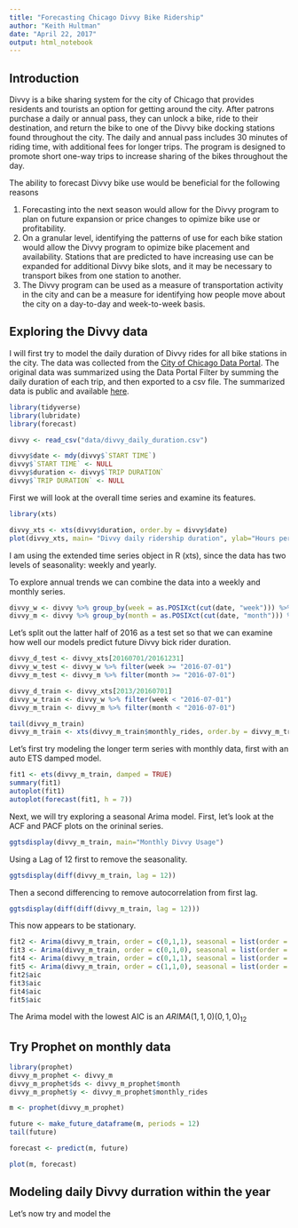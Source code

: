 ```yaml
---
title: "Forecasting Chicago Divvy Bike Ridership"
author: "Keith Hultman"
date: "April 22, 2017"
output: html_notebook
---
```


## Introduction

Divvy is a bike sharing system for the city of Chicago that provides residents and tourists an option for getting around the city. After patrons purchase a daily or annual pass, they can unlock a bike, ride to their destination, and return the bike to one of the Divvy bike docking stations found throughout the city. The daily and annual pass includes 30 minutes of riding time, with additional fees for longer trips. The program is designed to promote short one-way trips to increase sharing of the bikes throughout the day. 

The ability to forecast Divvy bike use would be beneficial for the following reasons

1. Forecasting into the next season would allow for the Divvy program to plan on future expansion or price changes to opimize bike use or profitability.
2. On a granular level, identifying the patterns of use for each bike station would allow the Divvy program to opimize bike placement and availability. Stations that are predicted to have increasing use can be expanded for additional Divvy bike slots, and it may be necessary to transport bikes from one station to another.
3. The Divvy program can be used as a measure of transportation activity in the city and can be a measure for identifying how people move about the city on a day-to-day and week-to-week basis. 

## Exploring the Divvy data

I will first try to model the daily duration of Divvy rides for all bike stations in the city. The data was collected from the [City of Chicago Data Portal](https://data.cityofchicago.org). The original data was summarized using the Data Portal Filter by summing the daily duration of each trip, and then exported to a csv file. The summarized data is public and available [here](https://data.cityofchicago.org/Transportation/Divy_daily_duration/3hs6-p2qv).

```r
library(tidyverse)
library(lubridate)
library(forecast)

divvy <- read_csv("data/divvy_daily_duration.csv")

divvy$date <- mdy(divvy$`START TIME`)
divvy$`START TIME` <- NULL
divvy$duration <- divvy$`TRIP DURATION`
divvy$`TRIP DURATION` <- NULL
```

First we will look at the overall time series and examine its features. 

```r
library(xts)

divvy_xts <- xts(divvy$duration, order.by = divvy$date)
plot(divvy_xts, main= "Divvy daily ridership duration", ylab="Hours per day")
```

I am using the extended time series object in R (xts), since the data has two levels of seasonality: weekly and yearly. 

To explore annual trends we can combine the data into a weekly and monthly series.

```r
divvy_w <- divvy %>% group_by(week = as.POSIXct(cut(date, "week"))) %>% summarise(weekly_rides = sum(duration))
divvy_m <- divvy %>% group_by(month = as.POSIXct(cut(date, "month"))) %>% summarise(monthly_rides = sum(duration))
```


Let's split out the latter half of 2016 as a test set so that we can examine how well our models predict future Divvy bick rider duration. 

```r
divvy_d_test <- divvy_xts[20160701/20161231]
divvy_w_test <- divvy_w %>% filter(week >= "2016-07-01")
divvy_m_test <- divvy_m %>% filter(month >= "2016-07-01")

divvy_d_train <- divvy_xts[2013/20160701]
divvy_w_train <- divvy_w %>% filter(week < "2016-07-01")
divvy_m_train <- divvy_m %>% filter(month < "2016-07-01")

tail(divvy_m_train)
divvy_m_train <- xts(divvy_m_train$monthly_rides, order.by = divvy_m_train$month)

```

Let's first try modeling the longer term series with monthly data, first with an auto ETS damped model. 

```r
fit1 <- ets(divvy_m_train, damped = TRUE)
summary(fit1)
autoplot(fit1)
autoplot(forecast(fit1, h = 7))
```

Next, we will try exploring a seasonal Arima model. First, let's look at the ACF and PACF plots on the orininal series. 

```r
ggtsdisplay(divvy_m_train, main="Monthly Divvy Usage")
```

Using a Lag of 12 first to remove the seasonality.

```r
ggtsdisplay(diff(divvy_m_train, lag = 12))
```

Then a second differencing to remove autocorrelation from first lag. 

```r
ggtsdisplay(diff(diff(divvy_m_train, lag = 12)))
```

This now appears to be stationary. 

```r
fit2 <- Arima(divvy_m_train, order = c(0,1,1), seasonal = list(order = c(0,1,1), period = 12))
fit3 <- Arima(divvy_m_train, order = c(0,1,0), seasonal = list(order = c(0,1,1), period = 12))
fit4 <- Arima(divvy_m_train, order = c(0,1,1), seasonal = list(order = c(0,1,0), period = 12))
fit5 <- Arima(divvy_m_train, order = c(1,1,0), seasonal = list(order = c(0,1,0), period = 12))
fit2$aic
fit3$aic
fit4$aic
fit5$aic
```

The Arima model with the lowest AIC is an $ARIMA(1,1,0)(0,1,0)_{12}$

## Try Prophet on monthly data

```r
library(prophet)
divvy_m_prophet <- divvy_m
divvy_m_prophet$ds <- divvy_m_prophet$month
divvy_m_prophet$y <- divvy_m_prophet$monthly_rides

m <- prophet(divvy_m_prophet)

future <- make_future_dataframe(m, periods = 12)
tail(future)

forecast <- predict(m, future)

plot(m, forecast)
```

## Modeling daily Divvy durration within the year


Let's now try and model the 












